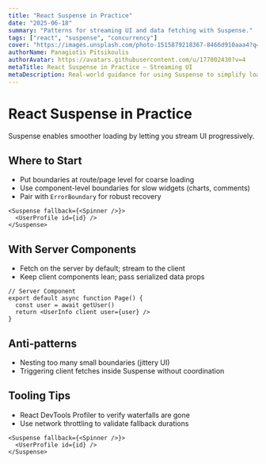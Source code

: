 ```yaml
---
title: "React Suspense in Practice"
date: "2025-06-18"
summary: "Patterns for streaming UI and data fetching with Suspense."
tags: ["react", "suspense", "concurrency"]
cover: "https://images.unsplash.com/photo-1515879218367-8466d910aaa4?q=80&w=1400&auto=format&fit=crop"
authorName: Panagiotis Pitsikoulis
authorAvatar: https://avatars.githubusercontent.com/u/177002430?v=4
metaTitle: React Suspense in Practice — Streaming UI
metaDescription: Real-world guidance for using Suspense to simplify loading states and stream UI.
---
```


# React Suspense in Practice

Suspense enables smoother loading by letting you stream UI progressively.

## Where to Start

- Put boundaries at route/page level for coarse loading
- Use component-level boundaries for slow widgets (charts, comments)
- Pair with `ErrorBoundary` for robust recovery

```tsx
<Suspense fallback={<Spinner />}>
  <UserProfile id={id} />
</Suspense>
```

## With Server Components

- Fetch on the server by default; stream to the client
- Keep client components lean; pass serialized data props

```tsx
// Server Component
export default async function Page() {
  const user = await getUser()
  return <UserInfo client user={user} />
}
```

## Anti‑patterns

- Nesting too many small boundaries (jittery UI)
- Triggering client fetches inside Suspense without coordination

## Tooling Tips

- React DevTools Profiler to verify waterfalls are gone
- Use network throttling to validate fallback durations

```tsx
<Suspense fallback={<Spinner />}>
  <UserProfile id={id} />
</Suspense>
```
